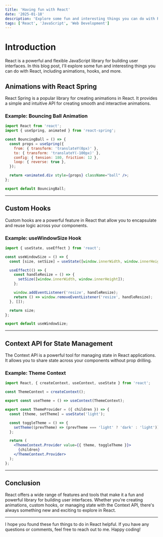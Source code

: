 ```yaml
---
title: 'Having fun with React'
date: '2025-01-18'
description: 'Explore some fun and interesting things you can do with React, including animations, hooks, and more.'
tags: ['React', 'JavaScript', 'Web Development']
---
```


# Introduction

React is a powerful and flexible JavaScript library for building user interfaces. In this blog post, I'll explore some fun and interesting things you can do with React, including animations, hooks, and more.

## Animations with React Spring

React Spring is a popular library for creating animations in React. It provides a simple and intuitive API for creating smooth and interactive animations.

### Example: Bouncing Ball Animation

```jsx
import React from 'react';
import { useSpring, animated } from 'react-spring';

const BouncingBall = () => {
  const props = useSpring({
    from: { transform: 'translateY(0px)' },
    to: { transform: 'translateY(-100px)' },
    config: { tension: 180, friction: 12 },
    loop: { reverse: true },
  });

  return <animated.div style={props} className="ball" />;
};

export default BouncingBall;
```

---

## Custom Hooks
Custom hooks are a powerful feature in React that allow you to encapsulate and reuse logic across your components.

### Example: useWindowSize Hook
```jsx
import { useState, useEffect } from 'react';

const useWindowSize = () => {
  const [size, setSize] = useState([window.innerWidth, window.innerHeight]);

  useEffect(() => {
    const handleResize = () => {
      setSize([window.innerWidth, window.innerHeight]);
    };

    window.addEventListener('resize', handleResize);
    return () => window.removeEventListener('resize', handleResize);
  }, []);

  return size;
};

export default useWindowSize;
```

---

## Context API for State Management
The Context API is a powerful tool for managing state in React applications. It allows you to share state across your components without prop drilling.

### Example: Theme Context
```jsx
import React, { createContext, useContext, useState } from 'react';

const ThemeContext = createContext();

export const useTheme = () => useContext(ThemeContext);

export const ThemeProvider = ({ children }) => {
  const [theme, setTheme] = useState('light');

  const toggleTheme = () => {
    setTheme((prevTheme) => (prevTheme === 'light' ? 'dark' : 'light'));
  };

  return (
    <ThemeContext.Provider value={{ theme, toggleTheme }}>
      {children}
    </ThemeContext.Provider>
  );
};
```

---

## Conclusion
React offers a wide range of features and tools that make it a fun and powerful library for building user interfaces. Whether you're creating animations, custom hooks, or managing state with the Context API, there's always something new and exciting to explore in React.

---

I hope you found these fun things to do in React helpful. If you have any questions or comments, feel free to reach out to me. Happy coding!